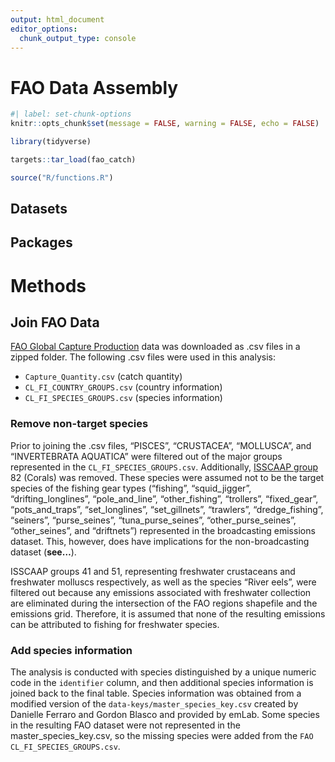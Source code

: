 ```yaml
---
output: html_document
editor_options: 
  chunk_output_type: console
---
```


# FAO Data Assembly

```r
#| label: set-chunk-options
knitr::opts_chunk$set(message = FALSE, warning = FALSE, echo = FALSE)

library(tidyverse)

targets::tar_load(fao_catch)

source("R/functions.R")
```

## Datasets

## Packages

# Methods

## Join FAO Data

[FAO Global Capture Production](https://www.fao.org/fishery/en/collection/capture?lang=en) data was downloaded as .csv files in a zipped folder. The following .csv files were used in this analysis:

- `Capture_Quantity.csv` (catch quantity)
- `CL_FI_COUNTRY_GROUPS.csv` (country information)
- `CL_FI_SPECIES_GROUPS.csv` (species information)

### Remove non-target species

Prior to joining the .csv files, "PISCES", "CRUSTACEA", "MOLLUSCA", and "INVERTEBRATA AQUATICA" were filtered out of the major groups represented in the `CL_FI_SPECIES_GROUPS.csv`. Additionally, [ISSCAAP group](https://www.fao.org/fishery/static/ASFIS/ISSCAAP.pdf) 82 (Corals) was removed. These species were assumed not to be the target species of the fishing gear types ("fishing", "squid_jigger", "drifting_longlines", "pole_and_line", "other_fishing", "trollers", "fixed_gear", "pots_and_traps", "set_longlines", "set_gillnets", "trawlers", "dredge_fishing", "seiners", "purse_seines", "tuna_purse_seines", "other_purse_seines", "other_seines", and "driftnets") represented in the broadcasting emissions dataset. This, however, does have implications for the non-broadcasting dataset (**see...**).

ISSCAAP groups 41 and 51, representing freshwater crustaceans and freshwater molluscs respectively, as well as the species "River eels", were filtered out because any emissions associated with freshwater collection are eliminated during the intersection of the FAO regions shapefile and the emissions grid. Therefore, it is assumed that none of the resulting emissions can be attributed to fishing for freshwater species.

### Add species information

The analysis is conducted with species distinguished by a unique numeric code in the `identifier` column, and then additional species information is joined back to the final table. Species information was obtained from a modified version of the `data-keys/master_species_key.csv` created by Danielle Ferraro and Gordon Blasco and provided by emLab. Some species in the resulting FAO dataset were not represented in the master_species_key.csv, so the missing species were added from the `FAO CL_FI_SPECIES_GROUPS.csv`. 

